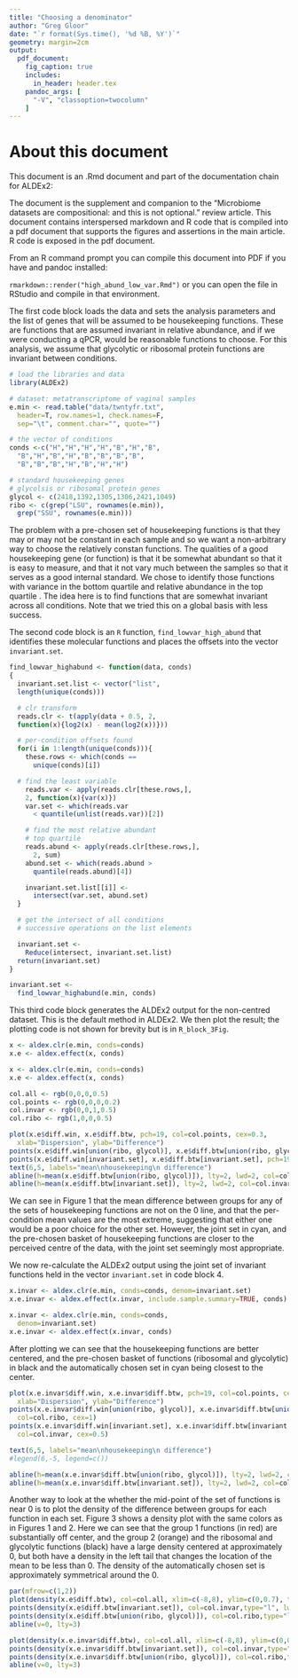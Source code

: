 ```yaml
---
title: "Choosing a denominator"
author: "Greg Gloor"
date: "`r format(Sys.time(), '%d %B, %Y')`"
geometry: margin=2cm
output:
  pdf_document:
    fig_caption: true
    includes:
      in_header: header.tex
    pandoc_args: [
      "-V", "classoption=twocolumn"
    ]
---
```


# About this document

This document is an .Rmd document and part of the documentation chain for ALDEx2:

The document is the supplement and companion to the "Microbiome datasets are compositional: and this is not optional." review article. This document contains interspersed markdown and R code that is compiled into a pdf document that supports the figures and assertions in the main article. R code is exposed in the pdf document.

From an R command prompt you can compile this document into PDF if you have \LaTeX and pandoc installed:

`rmarkdown::render("high_abund_low_var.Rmd")` or you can open the file in RStudio and compile in that environment.

The first code block loads the data and sets the analysis parameters and the list of genes that will be assumed to be housekeeping functions. These are functions that are assumed invariant in relative abundance, and if we were conducting a qPCR, would be reasonable functions to choose. For this analysis, we assume that glycolytic or ribosomal protein functions are invariant between conditions.

```r
# load the libraries and data
library(ALDEx2)

# dataset: metatranscriptome of vaginal samples
e.min <- read.table("data/twntyfr.txt",
  header=T, row.names=1, check.names=F,
  sep="\t", comment.char="", quote="")

# the vector of conditions
conds <-c("H","H","H","H","B","H","B",
  "B","H","B","H","B","B","B","B",
  "B","B","B","H","B","H","H")

# standard housekeeping genes
# glycolsis or ribosomal protein genes
glycol <- c(2418,1392,1305,1306,2421,1049)
ribo <- c(grep("LSU", rownames(e.min)),
  grep("SSU", rownames(e.min)))
```

The problem with a pre-chosen set of housekeeping functions is that they may or may not be constant in each sample and so we want a non-arbitrary way to choose the relatively constan functions. The qualities of a good housekeeping gene (or function) is that it be somewhat abundant so that it is easy to measure, and that it not vary much between the samples so that it serves as a good internal standard. We chose to identify those functions with variance in the bottom quartile and relative abundance in the top quartile \textit{in all conditions}. The idea here is to find functions that are somewhat invariant across all conditions. Note that we tried this on a global basis with less success.

The second code block is an `R` function, `find_lowvar_high_abund` that identifies these molecular functions and places the offsets into the vector `invariant.set`.

```r
find_lowvar_highabund <- function(data, conds)
{
  invariant.set.list <- vector("list",
  length(unique(conds)))

  # clr transform
  reads.clr <- t(apply(data + 0.5, 2,
  function(x){log2(x) - mean(log2(x))}))

  # per-condition offsets found
  for(i in 1:length(unique(conds))){
	these.rows <- which(conds ==
	  unique(conds)[i])

  # find the least variable
	reads.var <- apply(reads.clr[these.rows,],
    2, function(x){var(x)})
	var.set <- which(reads.var
	  < quantile(unlist(reads.var))[2])

	# find the most relative abundant
	# top quartile
	reads.abund <- apply(reads.clr[these.rows,],
	  2, sum)
	abund.set <- which(reads.abund >
	  quantile(reads.abund)[4])

	invariant.set.list[[i]] <-
	  intersect(var.set, abund.set)
  }

  # get the intersect of all conditions
  # successive operations on the list elements

  invariant.set <-
	Reduce(intersect, invariant.set.list)
  return(invariant.set)
}

invariant.set <-
  find_lowvar_highabund(e.min, conds)
```

This third code block generates the ALDEx2 output for the non-centred dataset. This is the default method in ALDEx2. We then plot the result; the plotting code is not shown for brevity but is in `R_block_3Fig`.

```r
x <- aldex.clr(e.min, conds=conds)
x.e <- aldex.effect(x, conds)
```
```r
x <- aldex.clr(e.min, conds=conds)
x.e <- aldex.effect(x, conds)
```

```r

col.all <- rgb(0,0,0,0.5)
col.points <- rgb(0,0,0,0.2)
col.invar <- rgb(0,0,1,0.5)
col.ribo <- rgb(1,0,0,0.5)

plot(x.e$diff.win, x.e$diff.btw, pch=19, col=col.points, cex=0.3,
  xlab="Dispersion", ylab="Difference")
points(x.e$diff.win[union(ribo, glycol)], x.e$diff.btw[union(ribo, glycol)], col=col.ribo, cex=1)
points(x.e$diff.win[invariant.set], x.e$diff.btw[invariant.set], pch=19, col=col.invar, cex=0.5)
text(6,5, labels="mean\nhousekeeping\n difference")
abline(h=mean(x.e$diff.btw[union(ribo, glycol)]), lty=2, lwd=2, col=col.ribo)
abline(h=mean(x.e$diff.btw[invariant.set]), lty=2, lwd=2, col=col.invar)

```

We can see in Figure 1 that the mean difference between groups for any of the sets of housekeeping functions are not on the 0 line, and that the per-condition mean values are the most extreme, suggesting that either one would be a poor choice for the other set. However, the joint set in cyan, and the pre-chosen basket of housekeeping functions are closer to the perceived centre of the data, with the joint set seemingly most appropriate.

We now re-calculate the ALDEx2 output using the joint set of invariant functions held in the vector `invariant.set` in code block 4.

```r
x.invar <- aldex.clr(e.min, conds=conds, denom=invariant.set)
x.e.invar <- aldex.effect(x.invar, include.sample.summary=TRUE, conds)
```
```r
x.invar <- aldex.clr(e.min, conds=conds,
  denom=invariant.set)
x.e.invar <- aldex.effect(x.invar, conds)
```
After plotting we can see that the housekeeping functions are better centered, and the pre-chosen basket of functions (ribosomal and glycolytic) in black and the automatically chosen set in cyan being closest to the center.

```r

plot(x.e.invar$diff.win, x.e.invar$diff.btw, pch=19, col=col.points, cex=0.3,
  xlab="Dispersion", ylab="Difference")
points(x.e.invar$diff.win[union(ribo, glycol)], x.e.invar$diff.btw[union(ribo, glycol)],
  col=col.ribo, cex=1)
points(x.e.invar$diff.win[invariant.set], x.e.invar$diff.btw[invariant.set], pch=19,
  col=col.invar, cex=0.5)

text(6,5, labels="mean\nhousekeeping\n difference")
#legend(6,-5, legend=c())

abline(h=mean(x.e.invar$diff.btw[union(ribo, glycol)]), lty=2, lwd=2, col=col.ribo)
abline(h=mean(x.e.invar$diff.btw[invariant.set]), lty=2, lwd=2, col=col.invar)
```

\newpage

Another way to look at the whether the mid-point of the set of functions is near 0 is to plot the density of the difference between groups for each function in each set. Figure 3 shows a density plot with the same colors as in Figures 1 and 2. Here we can see that the group 1 functions (in red) are substantially off center, and the group 2 (orange) and the ribosomal and glycolytic functions (black) have a large density centered at approximately 0, but both have a density in the left tail that changes the location of the mean to be less than 0. The density of the automatically chosen set is approximately symmetrical around the 0.


```r

par(mfrow=c(1,2))
plot(density(x.e$diff.btw), col=col.all, xlim=c(-8,8), ylim=c(0,0.7), type="l", lwd=3, xlab="Difference", main="CLR")
points(density(x.e$diff.btw[invariant.set]), col=col.invar,type="l", lwd=3)
points(density(x.e$diff.btw[union(ribo, glycol)]), col=col.ribo,type="l", lwd=3)
abline(v=0, lty=3)

plot(density(x.e.invar$diff.btw), col=col.all, xlim=c(-8,8), ylim=c(0,0.7), type="l", lwd=3, xlab="Difference", main="ULR")
points(density(x.e.invar$diff.btw[invariant.set]), col=col.invar,type="l", lwd=3)
points(density(x.e.invar$diff.btw[union(ribo, glycol)]), col=col.ribo,type="l", lwd=3)
abline(v=0, lty=3)
```
